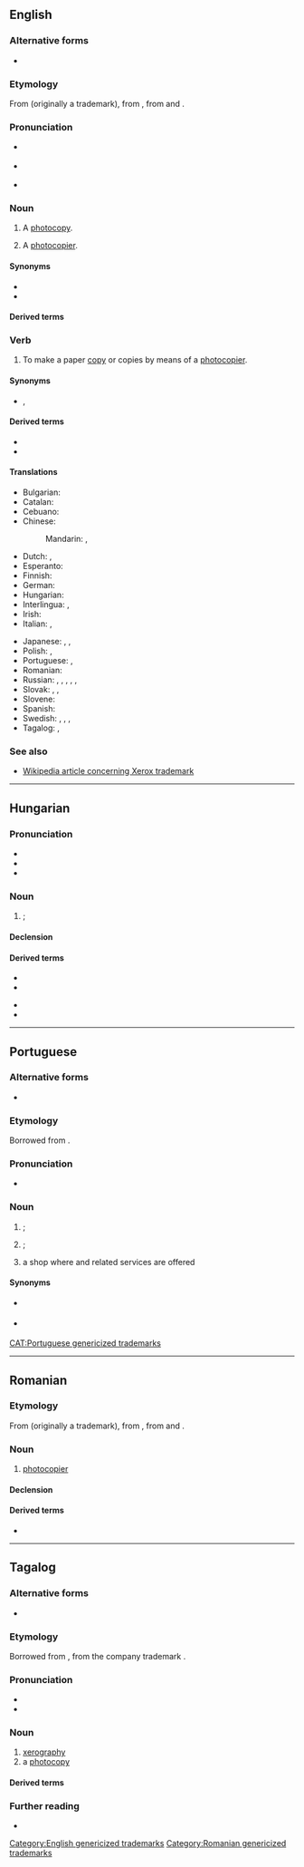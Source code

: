 {{also|Xerox}}
==English==

===Alternative forms===
* {{l|en|Xerox}}

===Etymology===
From {{m|en|Xerox||a photocopier}} (originally a trademark), from {{m|en|xerography}}, from {{uder|en|grc|ξηρός||dry}} and {{m|grc|γραφή||writing}}.

===Pronunciation===
* {{a|UK}} {{IPA|en|/ˈzɛ.ɹɒks/}}
*: {{hyphenation|en|xe|rox}}
* {{a|US}} {{IPA|en|/ˈziː(ə)ɹ.ɑks/}}
* {{audio|en|En-au-xerox.ogg|Audio (AU)}}
*: {{hyphenation|en|xer|ox}}

===Noun===
{{en-noun}}

# {{lb|en|dated in North America|Philippines|colloquial|informal}} A [[photocopy]].
#: {{ux|en|Hand me that '''xerox''', would you?}}
# {{lb|en|dated|North America|colloquial|informal}} A [[photocopier]].
#: {{ux|en|The '''xerox''' broke down yesterday.}}

====Synonyms====
* {{l|en|photocopy}}
* {{l|en|xerox copy}}

====Derived terms====
{{col3|en|xerocracy|xerox copy|xeroxable|xeroxer|xeroxlore|xerox machine}}

===Verb===
{{en-verb}}

# {{lb|en|dated|North America|Philippines|colloquial|informal}} To make a paper [[copy]] or copies by means of a [[photocopier]].
#: {{ux|en|I '''xeroxed''' the report for all the people at the meeting.}}

====Synonyms====
* {{sense|make a paper copy}} {{l|en|copy}}, {{l|en|photocopy}}

====Derived terms====
* {{l|en|xeroxer}}
* {{l|en|xeroxable}}

====Translations====
{{trans-top|to make photocopies}}
* Bulgarian: {{t+|bg|копи́рам|impf|pf}}
* Catalan: {{t+|ca|fotocopiar}}
* Cebuano: {{t|ceb|seroks}}
* Chinese:
*: Mandarin: {{t+|cmn|複印|sc=Hani}}, {{t+|cmn|复印|tr=fùyìn|sc=Hani}}
* Dutch: {{t+|nl|fotokopiëren}}, {{t+|nl|kopiëren}}
* Esperanto: {{t|eo|fotokopii}}
* Finnish: {{t+|fi|kopioida}}
* German: {{t+|de|fotokopieren}}
* Hungarian: {{t|hu|xeroxozik}}
* Interlingua: {{t|ia|photocopiar}}, {{t|ia|xeroxar}}
* Irish: {{t|ga|fótachóipeáil}}
* Italian: {{t+|it|fotocopiare}}, {{t|it|xerocopiare}}
{{trans-mid}}
* Japanese: {{t+|ja|複写|tr=fukusha suru|alt=複写する}}, {{t+|ja|コピー|tr=kopī suru|alt=コピーする}}, {{t|ja|ゼロックス|tr=zerokkusu suru|alt=ゼロックスする}} {{qualifier|slang}}
* Polish: {{t+|pl|kserować|impf}}, {{t|pl|skserować|pf}}
* Portuguese: {{t+|pt|fotocopiar}}, {{t+|pt|xerocar}}
* Romanian: {{t+|ro|xeroxa}}
* Russian: {{t+|ru|ксерокопи́ровать|impf}}, {{t+|ru|отксерокопи́ровать|pf}}, {{t+|ru|фотокопи́ровать|impf}}, {{t|ru|отфотокопи́ровать|pf}}, {{t+|ru|ксе́рить|impf}}, {{t+|ru|отксе́рить|pf}}
* Slovak: {{t|sk|xeroxovať}}, {{t|sk|kopírovať}}, {{t|sk|fotiť}}
* Slovene: {{t|sl|fotokopirati}}
* Spanish: {{t+|es|fotocopiar}}
* Swedish: {{t+|sv|ranka}}, {{t+|sv|kopiera}}, {{t|sv|fotokopiera}}, {{t|sv|stencilera}}
* Tagalog: {{t+|tl|seroks}}, {{t|tl|iseroks}}
{{trans-bottom}}

===See also===
* [[w:Xerox#Trademark|Wikipedia article concerning Xerox trademark]]

[[Category:English genericized trademarks]]

----

==Hungarian==

===Pronunciation===
* {{hu-IPA}}
* {{hyphenation|hu|xe|rox}}
* {{rhymes|hu|oks|s=2}}

===Noun===
{{hu-noun|ok}}

# {{l|en|photocopy}}; {{l|en|xerox}} {{gloss|copy of a document made using a photocopier}}

====Declension====
{{hu-infl-nom|xeroxo|o|v=sz}}{{hu-pos-otok|xerox||ai}}

====Derived terms====
{{der-top}}
* {{l|hu|xeroxgép}}
* {{l|hu|xeroxmásolat}}
{{der-mid}}
* {{l|hu|xeroxol}}
* {{l|hu|xeroxozik}}
{{der-bottom}}

----

==Portuguese==

===Alternative forms===
* {{l|pt|xérox}}

===Etymology===
Borrowed from {{bor|pt|en|Xerox}}.

===Pronunciation===
* {{a|Brazil}} {{IPA|pt|/ˈʃe.ɾɔks/|/ʃe.ˈɾɔks/}}

===Noun===
{{pt-noun|m|xerox|pl2=xeroxes}}

# {{l|en|photocopy}}; {{l|en|xerox}} {{gloss|copy of a document made using a photocopier}}
# {{l|en|photocopier}}; {{l|en|copier}} {{gloss|machine which makes copies of paper documents}}
# a shop where {{l|en|photocopying}} and related services are offered

====Synonyms====
* {{sense|photocopy}} {{l|pt|fotocópia}}
* {{sense|photocopier}} {{l|pt|fotocopiadora}}

[[CAT:Portuguese genericized trademarks]]

{{cln|pt|terms with varying stress}}

----

==Romanian==

===Etymology===
From {{bor|ro|en|Xerox||a photocopier}} (originally a trademark), from {{m|en|xerography}}, from {{der|ro|grc|ξηρός||dry}} and {{m|grc|γραφή||writing}}.

===Noun===
{{ro-noun|n|xeroxuri}}

# [[photocopier]]
#: {{syn|ro|copiator}}

====Declension====
{{ro-noun-n}}

====Derived terms====
* {{l|ro|xeroxa}}

[[Category:Romanian genericized trademarks]]

----

==Tagalog==

===Alternative forms===
* {{alter|tl|seroks}}

===Etymology===
Borrowed from {{bor|tl|en|xerox}}, from the company trademark {{w|Xerox}}.

===Pronunciation===
* {{hyph|tl|xe|rox}}
* {{tl-IPA|zéroks}}

===Noun===
{{tl-noun}}

# [[xerography]]
# a [[photocopy]]

====Derived terms====
{{der3|tl|magpaxerox|tagaxerox|magxerox|pagxerox|pagkaxerox|ipaxerox}}

===Further reading===
* {{R:KWF Diksiyonaryo}}